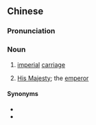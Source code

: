 {{also|銮舆}}
==Chinese==
{{zh-forms|s=銮舆|alt=鸞輿}}

===Pronunciation===
{{zh-pron
|m=luányú
|cat=n
}}

===Noun===
{{zh-noun}}

# {{lb|zh|archaic}} [[imperial]] [[carriage]]
# {{lb|zh|archaic}} [[His Majesty]]; the [[emperor]]

====Synonyms====
* {{zh-l|鑾駕}}
* {{zh-l|聖駕}}